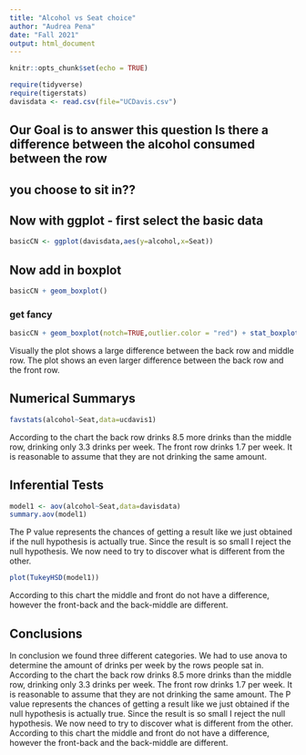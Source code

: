 ```yaml
---
title: "Alcohol vs Seat choice"
author: "Audrea Pena"
date: "Fall 2021"
output: html_document
---
```


```r
knitr::opts_chunk$set(echo = TRUE)
```

```r
require(tidyverse)
require(tigerstats)
davisdata <- read.csv(file="UCDavis.csv")
```
## Our Goal is to answer this question Is there a difference between the alcohol consumed between the row
## you choose to sit in??
  
## Now with ggplot - first select the basic data

```r
basicCN <- ggplot(davisdata,aes(y=alcohol,x=Seat))
```
## Now add in boxplot

```r
basicCN + geom_boxplot()
```
  
  
### get fancy  

```r
basicCN + geom_boxplot(notch=TRUE,outlier.color = "red") + stat_boxplot(geom ='errorbar') + labs(title="Fancy notch boxplot \n with 2 lines")
```

Visually the plot shows a large difference between the back row and middle row. The plot shows an even larger difference between the back row and the front row.

## Numerical Summarys 
```r
favstats(alcohol~Seat,data=ucdavis1)
```

 According to the chart the back row drinks 8.5 more drinks than the middle row, drinking only 3.3 drinks per week. The front row drinks 1.7 per week. It is reasonable to assume that they are not drinking the same amount.

## Inferential Tests
```r
model1 <- aov(alcohol~Seat,data=davisdata)
summary.aov(model1)
```
The P value represents the chances of getting a result like we just obtained if the null hypothesis is actually true. Since the result is so small I reject the null hypothesis. 
We now need to try to discover what is different from the other. 
```r
plot(TukeyHSD(model1))
```

According to this chart the middle and front do not have a difference, however the front-back and the back-middle are different.

## Conclusions

In conclusion we found three different categories. We had to use anova to determine the amount of drinks per week by the rows people sat in.
According to the chart the back row drinks 8.5 more drinks than the middle row, drinking only 3.3 drinks per week. The front row drinks 1.7 per week. It is reasonable to assume that they are not drinking the same amount.
The P value represents the chances of getting a result like we just obtained if the null hypothesis is actually true. Since the result is so small I reject the null hypothesis. 
We now need to try to discover what is different from the other. 
According to this chart the middle and front do not have a difference, however the front-back and the back-middle are different.

